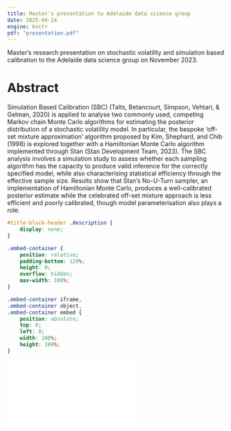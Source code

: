 ```yaml
---
title: Master's presentation to Adelaide data science group
date: 2025-04-24
engine: knitr
pdf: "presentation.pdf"
---
```


Master's research presentation on stochastic volatility and simulation based calibration to the Adelaide data science group on November 2023.

# Abstract

Simulation Based Calibration (SBC) (Talts, Betancourt, Simpson, Vehtari, & Gelman, 2020) is applied to analyse two commonly used, competing Markov chain Monte Carlo algorithms for estimating the posterior distribution of a stochastic volatility model. In particular, the bespoke ‘off-set mixture approximation’ algorithm proposed by Kim, Shephard, and Chib (1998) is explored together with a Hamiltonian Monte Carlo algorithm implemented through Stan (Stan Development Team, 2023). The SBC analysis involves a simulation study to assess whether each sampling algorithm has the capacity to produce valid inference for the correctly specified model, while also characterising statistical efficiency through the effective sample size. Results show that Stan’s No-U-Turn sampler, an implementation of Hamiltonian Monte Carlo, produces a well-calibrated posterior estimate while the celebrated off-set mixture approach is less efficient and poorly calibrated, though model parameterisation also plays a role.

```css
#title-block-header .description {
    display: none;
}
```

```css
.embed-container {
    position: relative;
    padding-bottom: 129%;
    height: 0;
    overflow: hidden;
    max-width: 100%;
}

.embed-container iframe,
.embed-container object,
.embed-container embed {
    position: absolute;
    top: 0;
    left: 0;
    width: 100%;
    height: 100%;
}
```

```{=html}
<div class="embed-container">
  <iframe src="`r rmarkdown::metadata$pdf`" style="border: 0.5px"></iframe>
</div>
```